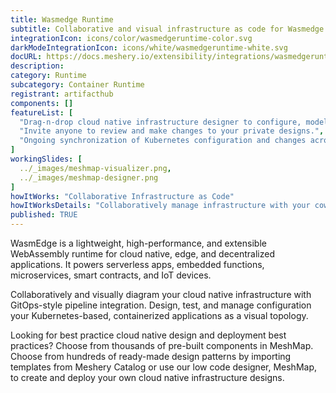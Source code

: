 ```yaml
---
title: Wasmedge Runtime
subtitle: Collaborative and visual infrastructure as code for Wasmedge Runtime
integrationIcon: icons/color/wasmedgeruntime-color.svg
darkModeIntegrationIcon: icons/white/wasmedgeruntime-white.svg
docURL: https://docs.meshery.io/extensibility/integrations/wasmedgeruntime
description: 
category: Runtime
subcategory: Container Runtime
registrant: artifacthub
components: []
featureList: [
  "Drag-n-drop cloud native infrastructure designer to configure, model, and deploy your workloads.",
  "Invite anyone to review and make changes to your private designs.",
  "Ongoing synchronization of Kubernetes configuration and changes across any number of clusters."
]
workingSlides: [
  ../_images/meshmap-visualizer.png,
  ../_images/meshmap-designer.png
]
howItWorks: "Collaborative Infrastructure as Code"
howItWorksDetails: "Collaboratively manage infrastructure with your coworkers synchronously sharing the same designs."
published: TRUE
---
```

<p>
WasmEdge is a lightweight, high-performance, and extensible WebAssembly runtime for cloud native, edge, and decentralized applications. It powers serverless apps, embedded functions, microservices, smart contracts, and IoT devices.
</p>
<p>
    Collaboratively and visually diagram your cloud native infrastructure with GitOps-style pipeline integration. Design, test, and manage configuration your Kubernetes-based, containerized applications as a visual topology.
</p>
<p>
    Looking for best practice cloud native design and deployment best practices? Choose from thousands of pre-built components in MeshMap. Choose from hundreds of ready-made design patterns by importing templates from Meshery Catalog or use our low code designer, MeshMap, to create and deploy your own cloud native infrastructure designs.
</p>
